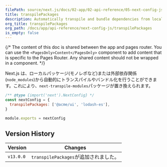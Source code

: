 ```yaml
---
filePath: source/next.js/docs/02-app/02-api-reference/05-next-config-js/transpilePackages.mdx
title: transpilePackages
description: Automatically transpile and bundle dependencies from local packages (like monorepos) or from external dependencies ('node_modules').
org_title: transpilePackages
org_path: /docs/app/api-reference/next-config-js/transpilePackages
is_empty: false
---
```


{/* The content of this doc is shared between the app and pages router. You can use the `<PagesOnly>Content</PagesOnly>` component to add content that is specific to the Pages Router. Any shared content should not be wrapped in a component. */}

Next.js は、ローカルパッケージ(モノレポなど)または外部依存関係(`node_modules`)から自動的にトランスパイルやバンドル化を行うことができます。これにより、`next-transpile-modules`パッケージが置き換えられます。

```js:next.config.js
/** @type {import('next').NextConfig} */
const nextConfig = {
  transpilePackages: ['@acme/ui', 'lodash-es'],
}

module.exports = nextConfig
```

## Version History

| Version   | Changes                               |
| --------- | ------------------------------------- |
| `v13.0.0` | `transpilePackages`が追加されました。 |

